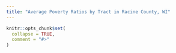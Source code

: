 ```yaml
---
title: "Average Poverty Ratios by Tract in Racine County, WI"
---
```


```r
knitr::opts_chunk$set(
  collapse = TRUE,
  comment = "#>"
)
```

```r
```

